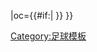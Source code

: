 {{fb team |t=雅恩雷根斯堡|tan=雷根斯堡足球俱乐部|tc=GER|abb={{#if:{{{abb|}}}|JRE}}|oc={{#if:{{{oc|}}}|{{{oc}}} }} }}<!--
--><noinclude>[[Category:足球模板]]</noinclude>